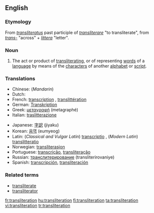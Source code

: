 ==English==

===Etymology===
From {{L.}} ''[[transliteratus]]'' past participle of ''[[transliterare]]'' "to transliterate", from ''[[trans-]]'' "across" + ''[[littera]]'' "letter".

===Noun===
{{en-noun}}

# The act or product of [[transliterating]], or of representing [[word]]s of a [[language]] by means of the [[character]]s of another [[alphabet]] or [[script]].

===Translations===
{{top}}
*Chinese: (''Mandarin'') {{zh-ts|音譯|音译}}
*Dutch: {{t|nl|transliteratie}} {{f}} 
*French: [[transcription]] {{f}}, [[translittération]] {{f}}
*German: [[Transkription]] {{f}}
*Greek: [[μεταγραφή]] (metagraphé)
*Italian: [[traslitterazione]]
{{mid}}
*Japanese: [[字訳]] (jiyaku)
*Korean: [[음역]] (eumyeog)
*Latin: (''Classical and Vulgar Latin'') [[transcriptio]] {{f}}, (''Modern Latin'') [[translitteratio]] {{f}} 
*Norwegian: [[transliterasjon]]
*Portuguese: [[transcrição]], [[transliteração]]
*Russian: [[транслитерирование]] (transliterirovaniye) {{n}}
*Spanish: [[transcripción]], [[transliteración]]
{{bottom}}

===Related terms===
*[[transliterate]]
*[[transliterator]]

[[fr:transliteration]]
[[hu:transliteration]]
[[fi:transliteration]]
[[ta:transliteration]]
[[vi:transliteration]]
[[tr:transliteration]]